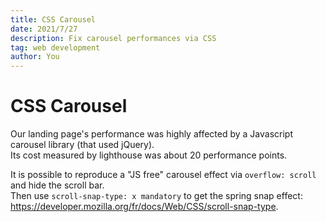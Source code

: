 ```yaml
---
title: CSS Carousel
date: 2021/7/27
description: Fix carousel performances via CSS
tag: web development
author: You
---
```


# CSS Carousel

Our landing page's performance was highly affected by a Javascript carousel library (that used jQuery).  
Its cost measured by lighthouse was about 20 performance points.

It is possible to reproduce a "JS free" carousel effect via `overflow: scroll` and hide the scroll bar.  
Then use `scroll-snap-type: x mandatory` to get the spring snap effect: https://developer.mozilla.org/fr/docs/Web/CSS/scroll-snap-type.
